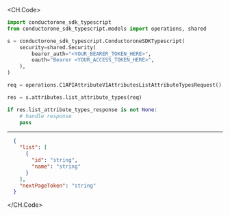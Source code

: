 
<CH.Code>
```python ListAttributeTypes.py
import conductorone_sdk_typescript
from conductorone_sdk_typescript.models import operations, shared

s = conductorone_sdk_typescript.ConductoroneSDKTypescript(
    security=shared.Security(
        bearer_auth="<YOUR_BEARER_TOKEN_HERE>",
        oauth="Bearer <YOUR_ACCESS_TOKEN_HERE>",
    ),
)

req = operations.C1APIAttributeV1AttributesListAttributeTypesRequest()

res = s.attributes.list_attribute_types(req)

if res.list_attribute_types_response is not None:
    # handle response
    pass
```
---

```json Example Response
  {
    "list": [
      {
        "id": "string",
        "name": "string"
      }
    ],
    "nextPageToken": "string"
  }
```
</CH.Code>
